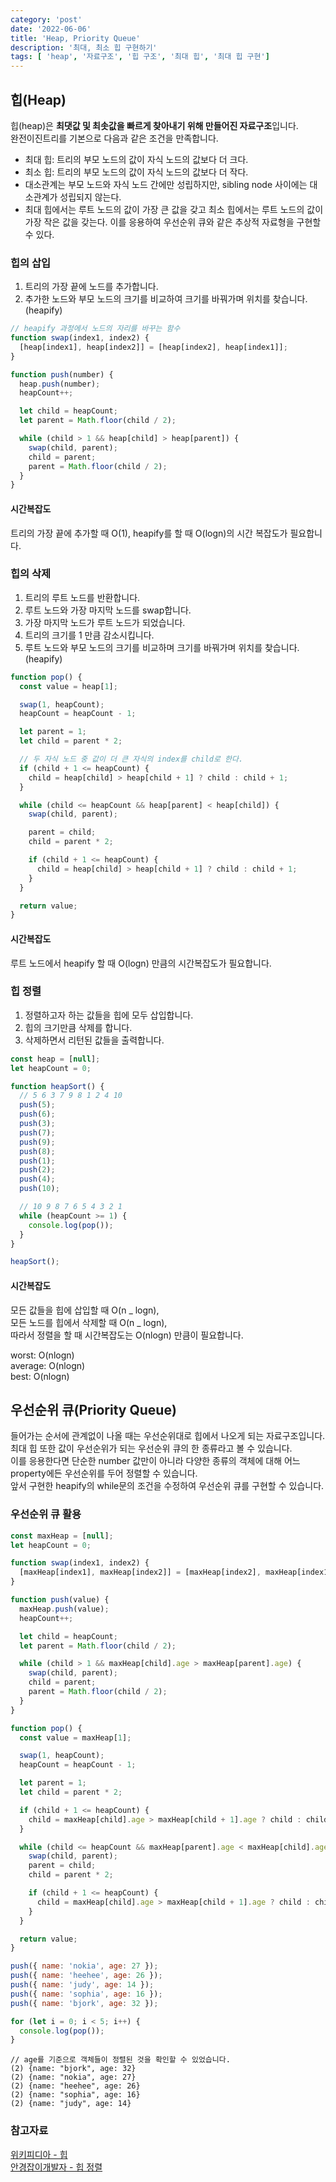 ```yaml
---
category: 'post'
date: '2022-06-06'
title: 'Heap, Priority Queue'
description: '최대, 최소 힙 구현하기'
tags: [ 'heap', '자료구조', '힙 구조', '최대 힙', '최대 힙 구현']
---
```


## 힙(Heap)

힙(heap)은 **최댓값 및 최솟값을 빠르게 찾아내기 위해 만들어진 자료구조**입니다.<br/>
완전이진트리를 기본으로 다음과 같은 조건을 만족합니다.<br/>

- 최대 힙: 트리의 부모 노드의 값이 자식 노드의 값보다 더 크다.
- 최소 힙: 트리의 부모 노드의 값이 자식 노드의 값보다 더 작다.
- 대소관계는 부모 노드와 자식 노드 간에만 성립하지만, sibling node 사이에는 대소관계가 성립되지 않는다.
- 최대 힙에서는 루트 노드의 값이 가장 큰 값을 갖고 최소 힙에서는 루트 노드의 값이 가장 작은 값을 갖는다. 이를 응용하여 우선순위 큐와 같은 추상적 자료형을 구현할 수 있다.

### 힙의 삽입

1. 트리의 가장 끝에 노드를 추가합니다.
2. 추가한 노드와 부모 노드의 크기를 비교하여 크기를 바꿔가며 위치를 찾습니다.(heapify)

```javascript
// heapify 과정에서 노드의 자리를 바꾸는 함수
function swap(index1, index2) {
  [heap[index1], heap[index2]] = [heap[index2], heap[index1]];
}
```

```javascript
function push(number) {
  heap.push(number);
  heapCount++;

  let child = heapCount;
  let parent = Math.floor(child / 2);

  while (child > 1 && heap[child] > heap[parent]) {
    swap(child, parent);
    child = parent;
    parent = Math.floor(child / 2);
  }
}
```

#### 시간복잡도

트리의 가장 끝에 추가할 때 O(1),
heapify를 할 때 O(logn)의 시간 복잡도가 필요합니다.

### 힙의 삭제

1. 트리의 루트 노드를 반환합니다.
2. 루트 노드와 가장 마지막 노드를 swap합니다.
3. 가장 마지막 노드가 루트 노드가 되었습니다.
4. 트리의 크기를 1 만큼 감소시킵니다.
5. 루트 노드와 부모 노드의 크기를 비교하며 크기를 바꿔가며 위치를 찾습니다.(heapify)

```javascript
function pop() {
  const value = heap[1];

  swap(1, heapCount);
  heapCount = heapCount - 1;

  let parent = 1;
  let child = parent * 2;

  // 두 자식 노드 중 값이 더 큰 자식의 index를 child로 한다.
  if (child + 1 <= heapCount) {
    child = heap[child] > heap[child + 1] ? child : child + 1;
  }

  while (child <= heapCount && heap[parent] < heap[child]) {
    swap(child, parent);

    parent = child;
    child = parent * 2;

    if (child + 1 <= heapCount) {
      child = heap[child] > heap[child + 1] ? child : child + 1;
    }
  }

  return value;
}
```

#### 시간복잡도

루트 노드에서 heapify 할 때 O(logn) 만큼의 시간복잡도가 필요합니다.

### 힙 정렬

1. 정렬하고자 하는 값들을 힙에 모두 삽입합니다.
2. 힙의 크기만큼 삭제를 합니다.
3. 삭제하면서 리턴된 값들을 출력합니다.

```javascript
const heap = [null];
let heapCount = 0;

function heapSort() {
  // 5 6 3 7 9 8 1 2 4 10
  push(5);
  push(6);
  push(3);
  push(7);
  push(9);
  push(8);
  push(1);
  push(2);
  push(4);
  push(10);

  // 10 9 8 7 6 5 4 3 2 1
  while (heapCount >= 1) {
    console.log(pop());
  }
}

heapSort();
```

#### 시간복잡도

모든 값들을 힙에 삽입할 때 O(n _ logn),<br/>
모든 노드를 힙에서 삭제할 때 O(n _ logn),<br/>
따라서 정렬을 할 때 시간복잡도는 O(nlogn) 만큼이 필요합니다.

worst: O(nlogn)<br/>
average: O(nlogn)<br/>
best: O(nlogn)<br/>

## 우선순위 큐(Priority Queue)

들어가는 순서에 관계없이 나올 때는 우선순위대로 힙에서 나오게 되는 자료구조입니다.<br/>
최대 힙 또한 값이 우선순위가 되는 우선순위 큐의 한 종류라고 볼 수 있습니다.<br/>
이를 응용한다면 단순한 number 값만이 아니라 다양한 종류의 객체에 대해 어느 property에든 우선순위를 두어 정렬할 수 있습니다.<br/>
앞서 구현한 heapify의 while문의 조건을 수정하여 우선순위 큐를 구현할 수 있습니다.<br/>

### 우선순위 큐 활용

```javascript
const maxHeap = [null];
let heapCount = 0;

function swap(index1, index2) {
  [maxHeap[index1], maxHeap[index2]] = [maxHeap[index2], maxHeap[index1]];
}

function push(value) {
  maxHeap.push(value);
  heapCount++;

  let child = heapCount;
  let parent = Math.floor(child / 2);

  while (child > 1 && maxHeap[child].age > maxHeap[parent].age) {
    swap(child, parent);
    child = parent;
    parent = Math.floor(child / 2);
  }
}

function pop() {
  const value = maxHeap[1];

  swap(1, heapCount);
  heapCount = heapCount - 1;

  let parent = 1;
  let child = parent * 2;

  if (child + 1 <= heapCount) {
    child = maxHeap[child].age > maxHeap[child + 1].age ? child : child + 1;
  }

  while (child <= heapCount && maxHeap[parent].age < maxHeap[child].age) {
    swap(child, parent);
    parent = child;
    child = parent * 2;

    if (child + 1 <= heapCount) {
      child = maxHeap[child].age > maxHeap[child + 1].age ? child : child + 1;
    }
  }

  return value;
}

push({ name: 'nokia', age: 27 });
push({ name: 'heehee', age: 26 });
push({ name: 'judy', age: 14 });
push({ name: 'sophia', age: 16 });
push({ name: 'bjork', age: 32 });

for (let i = 0; i < 5; i++) {
  console.log(pop());
}
```

```shell
// age를 기준으로 객체들이 정렬된 것을 확인할 수 있었습니다.
(2) {name: "bjork", age: 32}
(2) {name: "nokia", age: 27}
(2) {name: "heehee", age: 26}
(2) {name: "sophia", age: 16}
(2) {name: "judy", age: 14}
```

### 참고자료

[위키피디아 - 힙](<https://ko.wikipedia.org/wiki/%ED%9E%99_(%EC%9E%90%EB%A3%8C_%EA%B5%AC%EC%A1%B0)>)<br/>
[안경잡이개발자 - 힙 정렬](https://m.blog.naver.com/ndb796/221228342808)<br/>
